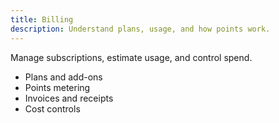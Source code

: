 ```yaml
---
title: Billing
description: Understand plans, usage, and how points work.
---
```


Manage subscriptions, estimate usage, and control spend.

<YouTube videoId="dQw4w9WgXcQ" />

- Plans and add-ons
- Points metering
- Invoices and receipts
- Cost controls
